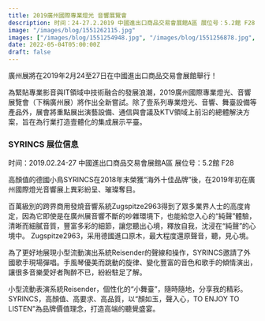 ```yaml
---
title: 2019廣州國際專業燈光 音響展覽會
description: 时间：24-27.2.2019 中國進出口商品交易會展館A區 展位号：5.2館 F28
image: "/images/blog/1551262115.jpg"
images: ["/images/blog/1551254948.jpg", "/images/blog/1551256878.jpg", "/images/blog/1551256946.jpg", "/images/blog/1551260242.jpg", "/images/blog/1551261131.jpg", "/images/blog/1551262115.jpg", "/images/blog/1551262693.jpg" ]
date: 2022-05-04T05:00:00Z
draft: false
---
```

廣州展將在2019年2月24至27日在中國進出口商品交易會展館舉行！


為緊貼專業影音與IT領域中技術融合的發展浪潮，2019廣州國際專業燈光、音響展覽會（下稱廣州展）將作出全新嘗試。除了壹系列專業燈光、音響、舞臺設備等產品外，展會將重點展出演藝設備、通信與會議及KTV領域上前沿的總體解決方案，旨在為行業打造壹體化的集成展示平臺。
### SYRINCS 展位信息

时间：2019.02.24-27
中國進出口商品交易會展館A區
展位号：5.2館 F28

高顏值的德國小鳥SYRINCS在2018年末榮獲“海外十佳品牌”後，在2019年初在廣州國際燈光音響展上異彩紛呈、璀璨奪目。

百萬級別的跨界商用發燒音響系統Zugspitze2963得到了眾多業界人士的高度肯定，因為它即使是在廣州展音響不斷的吵雜環境下，也能給您入心的“純聲”體驗，清晰而細膩音質，豐富多彩的細節，讓您聽出心境，釋放自我，沈浸在“純聲”的心境中。
Zugspitze2963，采用德國進口原木，最大程度還原聲音，聽，見心境。

為了更好地展現小型流動演出系統Reisender的聲線和操作，SYRINCS邀請了外國歌手現場彈唱。手風琴優美而跳動的旋律、變化豐富的音色和歌手的傾情演出，讓很多音樂愛好者陶醉不已，紛紛駐足了解。

小型流動表演系統Reisender，個性化的“小舞臺”，隨時隨地，分享我的精彩。
SYRINCS，高顏值、高要求、高品質，以“顏如玉，聲入心，TO ENJOY TO LISTEN”為品牌價值理念，打造高端的聽覺盛宴。

